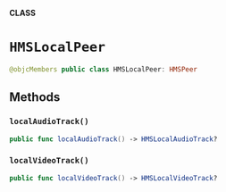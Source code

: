 **CLASS**

# `HMSLocalPeer`

```swift
@objcMembers public class HMSLocalPeer: HMSPeer
```

## Methods
### `localAudioTrack()`

```swift
public func localAudioTrack() -> HMSLocalAudioTrack?
```

### `localVideoTrack()`

```swift
public func localVideoTrack() -> HMSLocalVideoTrack?
```
